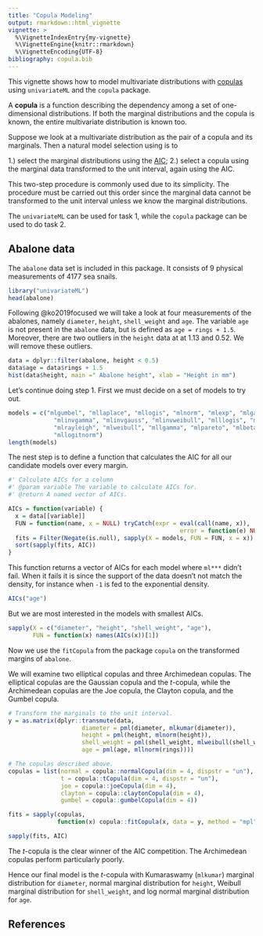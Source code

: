 ```yaml
---
title: "Copula Modeling"
output: rmarkdown::html_vignette
vignette: >
  %\VignetteIndexEntry{my-vignette}
  %\VignetteEngine{knitr::rmarkdown}
  %\VignetteEncoding{UTF-8}
bibliography: copula.bib
---
```


This vignette shows how to model multivariate distributions with 
[copulas](https://en.wikipedia.org/wiki/Copula_(probability_theory))
using `univariateML` and the `copula` package. 

A **copula** is a function describing the dependency among a set of 
one-dimensional distributions. If both the marginal distributions and the copula
is known, the entire multivariate distribution is known too.

Suppose we look at a multivariate distribution as the pair of a copula and its marginals.
Then a natural model selection using is to

1.) select the marginal distributions using the [AIC](https://en.wikipedia.org/wiki/Akaike_information_criterion);
2.) select a copula using the marginal data transformed to the unit interval, again using the AIC.

This two-step procedure is commonly used due to its simplicity. The procedure must 
be carried out this order since the marginal data cannot be transformed to the
unit interval unless we know the marginal distributions. 

The `univariateML` can be used for task 1, while the `copula` package can be used to do task 2.

## Abalone data

The `abalone` data set is included in this package. It consists of $9$ physical 
measurements of $4177$ sea snails.
```r
library("univariateML")
head(abalone)
```

Following @ko2019focused we will take a look at four measurements of the abalones, namely `diameter`, `height`, `shell_weight` and `age`. The variable `age` is not present in the `abalone` data, but is defined as `age = rings + 1.5`. Moreover, there are two outliers in the `height` data at at $1.13$ and $0.52$. We will remove these outliers.

```r

data = dplyr::filter(abalone, height < 0.5)
data$age = data$rings + 1.5
hist(data$height, main =" Abalone height", xlab = "Height in mm")

```

Let's continue doing step 1. First we must decide on a set of models to try out.
```r
models = c("mlgumbel", "mllaplace", "mllogis", "mlnorm", "mlexp", "mlgamma", 
             "mlinvgamma", "mlinvgauss", "mlinvweibull", "mlllogis", "mllnorm", 
             "mlrayleigh", "mlweibull", "mllgamma", "mlpareto", "mlbeta", "mlkumar",
             "mllogitnorm")
length(models)
```


The nest step is to define a function that calculates the AIC for all our candidate models
over every margin.

```r
#' Calculate AICs for a column 
#' @param variable The variable to calculate AICs for.
#' @return A named vector of AICs.

AICs = function(variable) {
  x = data[[variable]]
  FUN = function(name, x = NULL) tryCatch(expr = eval(call(name, x)), 
                                                 error = function(e) NULL)
  fits = Filter(Negate(is.null), sapply(X = models, FUN = FUN, x = x))
  sort(sapply(fits, AIC))
}

```

This function returns a vector of AICs for each model where `ml***` didn't fail.
When it fails it is since the support of the data doesn't not match the density, 
for instance when `-1` is fed to the exponential density.

```r
AICs("age")
```

But we are most interested in the models with smallest AICs.
```r
sapply(X = c("diameter", "height", "shell_weight", "age"), 
       FUN = function(x) names(AICs(x))[1])
```

Now we use the `fitCopula` from the package `copula` on the transformed margins of `abalone`.

We will examine two elliptical copulas and three Archimedean copulas. The elliptical 
copulas are the Gaussian copula and the *t*-copula, while the Archimedean copulas
are the Joe copula, the Clayton copula, and the Gumbel copula.


```r

# Transform the marginals to the unit interval.
y = as.matrix(dplyr::transmute(data, 
                     diameter = pml(diameter, mlkumar(diameter)),
                     height = pml(height, mlnorm(height)),
                     shell_weight = pml(shell_weight, mlweibull(shell_weight)),
                     age = pml(age, mllnorm(rings))))

# The copulas described above.
copulas = list(normal = copula::normalCopula(dim = 4, dispstr = "un"),
               t = copula::tCopula(dim = 4, dispstr = "un"),
               joe = copula::joeCopula(dim = 4),
               clayton = copula::claytonCopula(dim = 4),
               gumbel = copula::gumbelCopula(dim = 4))

fits = sapply(copulas,
              function(x) copula::fitCopula(x, data = y, method = "mpl"))

sapply(fits, AIC)
```

The *t*-copula is the clear winner of the AIC competition. The Archimedean 
copulas perform particularly poorly.

Hence our final model is the *t*-copula with Kumaraswamy (`mlkumar`) marginal distribution for
`diameter`, normal marginal distribution for `height`, Weibull marginal distribution for `shell_weight`,
and log normal marginal distribution for `age`.

## References